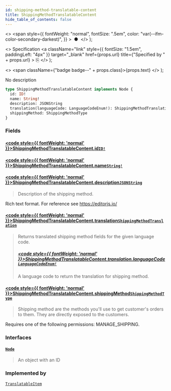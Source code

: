 ```yaml
---
id: shipping-method-translatable-content
title: ShippingMethodTranslatableContent
hide_table_of_contents: false
---
```


  <>
    <span
      style={{
        fontWeight: "normal",
        fontSize: ".5em",
        color: "var(--ifm-color-secondary-darkest)",
      }}
    >
      &nbsp;●&nbsp;
    </span>
  </>
);

  <>
    Specification
    <a
      className="link"
      style={{ fontSize: "1.5em", paddingLeft: "4px" }}
      target="\_blank"
      href={props.url}
      title={"Specified by " + props.url}
    >
      ⎘
    </a>
  </>
);

  <>
    <span className={"badge badge--" + props.class}>{props.text}</span>
  </>
);

No description

```graphql
type ShippingMethodTranslatableContent implements Node {
  id: ID!
  name: String!
  description: JSONString
  translation(languageCode: LanguageCodeEnum!): ShippingMethodTranslation
  shippingMethod: ShippingMethodType
}
```

### Fields

#### [<code style={{ fontWeight: 'normal' }}>ShippingMethodTranslatableContent.<b>id</b></code>](#)<Bullet />[`ID!`](../../../storefront/miscellaneous/scalars/id) <Badge class="secondary" text="non-null"/> <Badge class="secondary" text="scalar"/>

>

#### [<code style={{ fontWeight: 'normal' }}>ShippingMethodTranslatableContent.<b>name</b></code>](#)<Bullet />[`String!`](../../../storefront/miscellaneous/scalars/string) <Badge class="secondary" text="non-null"/> <Badge class="secondary" text="scalar"/>

>

#### [<code style={{ fontWeight: 'normal' }}>ShippingMethodTranslatableContent.<b>description</b></code>](#)<Bullet />[`JSONString`](../../../storefront/miscellaneous/scalars/jsonstring) <Badge class="secondary" text="scalar"/>

> Description of the shipping method.

Rich text format. For reference see https://editorjs.io/

>

#### [<code style={{ fontWeight: 'normal' }}>ShippingMethodTranslatableContent.<b>translation</b></code>](#)<Bullet />[`ShippingMethodTranslation`](../../../storefront/miscellaneous/objects/shipping-method-translation) <Badge class="secondary" text="object"/>

> Returns translated shipping method fields for the given language code.
>
> ##### [<code style={{ fontWeight: 'normal' }}>ShippingMethodTranslatableContent.translation.<b>languageCode</b></code>](#)<Bullet />[`LanguageCodeEnum!`](../../../storefront/miscellaneous/enums/language-code-enum) <Badge class="secondary" text="non-null"/> <Badge class="secondary" text="enum"/>
>
> A language code to return the translation for shipping method.

#### [<code style={{ fontWeight: 'normal' }}>ShippingMethodTranslatableContent.<b>shippingMethod</b></code>](#)<Bullet />[`ShippingMethodType`](../../../storefront/shipping/objects/shipping-method-type) <Badge class="secondary" text="object"/>

> Shipping method are the methods you'll use to get customer's orders to them. They are directly exposed to the customers.

Requires one of the following permissions: MANAGE_SHIPPING.

>

### Interfaces

#### [`Node`](../../../storefront/miscellaneous/interfaces/node) <Badge class="secondary" text="interface"/>

> An object with an ID

### Implemented by

[`TranslatableItem`](../../../storefront/miscellaneous/unions/translatable-item) <Badge class="secondary" text="union"/>
